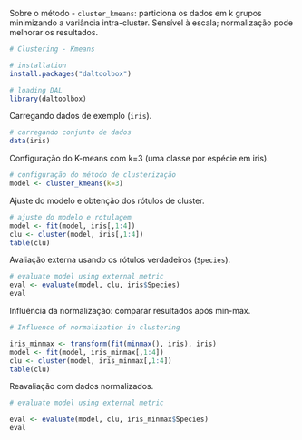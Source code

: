 Sobre o método
- `cluster_kmeans`: particiona os dados em k grupos minimizando a variância intra-cluster. Sensível à escala; normalização pode melhorar os resultados.

```r
# Clustering - Kmeans

# installation 
install.packages("daltoolbox")

# loading DAL
library(daltoolbox)  
```

Carregando dados de exemplo (`iris`).
```r
# carregando conjunto de dados
data(iris)
```

Configuração do K-means com k=3 (uma classe por espécie em iris).
```r
# configuração do método de clusterização
model <- cluster_kmeans(k=3)
```

Ajuste do modelo e obtenção dos rótulos de cluster.
```r
# ajuste do modelo e rotulagem
model <- fit(model, iris[,1:4])
clu <- cluster(model, iris[,1:4])
table(clu)
```

Avaliação externa usando os rótulos verdadeiros (`Species`).
```r
# evaluate model using external metric
eval <- evaluate(model, clu, iris$Species)
eval
```


Influência da normalização: comparar resultados após min-max.
```r
# Influence of normalization in clustering

iris_minmax <- transform(fit(minmax(), iris), iris)
model <- fit(model, iris_minmax[,1:4])
clu <- cluster(model, iris_minmax[,1:4])
table(clu)
```

Reavaliação com dados normalizados.
```r
# evaluate model using external metric

eval <- evaluate(model, clu, iris_minmax$Species)
eval
```
